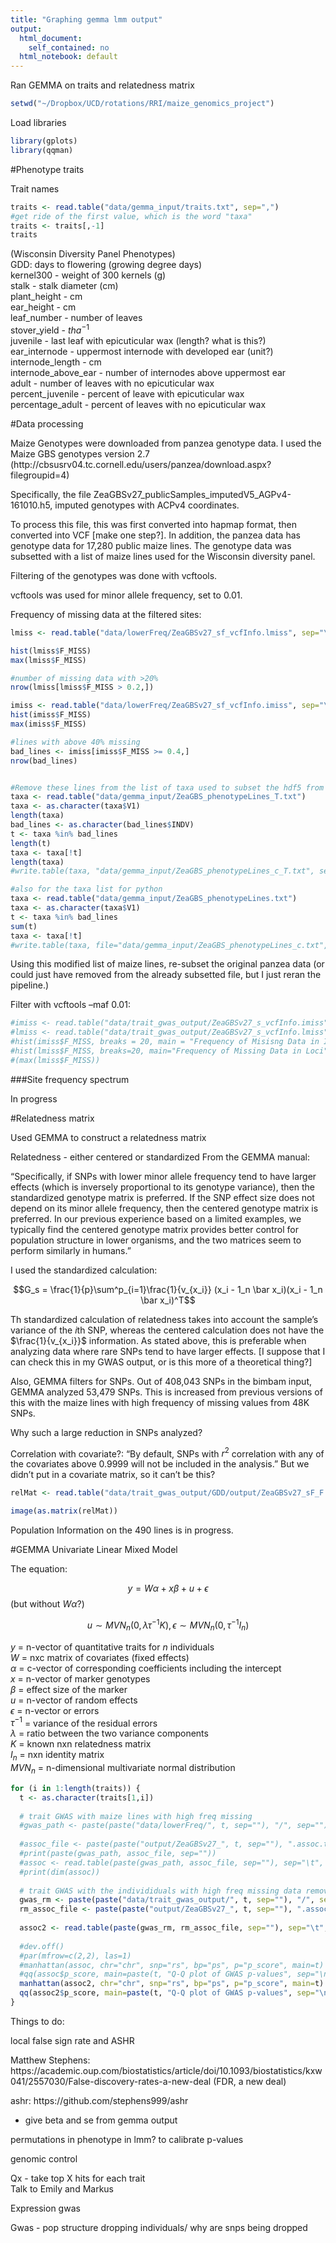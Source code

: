 ```yaml
---
title: "Graphing gemma lmm output"
output:
  html_document:
    self_contained: no
  html_notebook: default
---
```


Ran GEMMA on traits and relatedness matrix

```r
setwd("~/Dropbox/UCD/rotations/RRI/maize_genomics_project")
```

Load libraries

```r
library(gplots)
library(qqman)
```

#Phenotype traits 

Trait names

```r
traits <- read.table("data/gemma_input/traits.txt", sep=",")
#get ride of the first value, which is the word "taxa"
traits <- traits[,-1]
traits
```

(Wisconsin Diversity Panel Phenotypes)  
GDD: days to flowering (growing degree days)  
kernel300 - weight of 300 kernels (g)  
stalk - stalk diameter (cm)  
plant_height - cm  
ear_height - cm  
leaf_number - number of leaves  
stover_yield - $t ha^{-1}$  
juvenile - last leaf with epicuticular wax (length? what is this?)  
ear_internode - uppermost internode with developed ear (unit?)  
internode_length - cm  
internode\_above_ear - number of internodes above uppermost ear  
adult - number of leaves with no epicuticular wax  
percent_juvenile - percent of leave with epicuticular wax  
percentage_adult - percent of leaves with no epicuticular wax  

#Data processing

Maize Genotypes were downloaded from panzea genotype data. I used the Maize GBS genotypes version 2.7 (http://cbsusrv04.tc.cornell.edu/users/panzea/download.aspx?filegroupid=4)

Specifically, the file ZeaGBSv27_publicSamples_imputedV5_AGPv4-161010.h5, imputed genotypes with ACPv4 coordinates.

To process this file, this was first converted into hapmap format, then converted into VCF [make one step?]. In addition, the panzea
data has genotype data for 17,280 public maize lines. The genotype data was subsetted with a list of maize lines used for the 
Wisconsin diversity panel.

Filtering of the genotypes was done with vcftools.

vcftools was used for minor allele frequency, set to 0.01.

Frequency of missing data at the filtered sites:

```r
lmiss <- read.table("data/lowerFreq/ZeaGBSv27_sf_vcfInfo.lmiss", sep="\t", header=T)

hist(lmiss$F_MISS)
max(lmiss$F_MISS)

#number of missing data with >20%
nrow(lmiss[lmiss$F_MISS > 0.2,])

imiss <- read.table("data/lowerFreq/ZeaGBSv27_sf_vcfInfo.imiss", sep="\t", header=T)
hist(imiss$F_MISS)
max(imiss$F_MISS)

#lines with above 40% missing
bad_lines <- imiss[imiss$F_MISS >= 0.4,]
nrow(bad_lines)


#Remove these lines from the list of taxa used to subset the hdf5 from tassel
taxa <- read.table("data/gemma_input/ZeaGBS_phenotypeLines_T.txt")
taxa <- as.character(taxa$V1)
length(taxa)
bad_lines <- as.character(bad_lines$INDV)
t <- taxa %in% bad_lines
length(t)
taxa <- taxa[!t]
length(taxa)
#write.table(taxa, "data/gemma_input/ZeaGBS_phenotypeLines_c_T.txt", sep=" ", quote = F, col.names = F, row.names = F)

#also for the taxa list for python
taxa <- read.table("data/gemma_input/ZeaGBS_phenotypeLines.txt")
taxa <- as.character(taxa$V1)
t <- taxa %in% bad_lines
sum(t)
taxa <- taxa[!t]
#write.table(taxa, file="data/gemma_input/ZeaGBS_phenotypeLines_c.txt",sep=" ", quote = F, col.names = F, row.names = F)
```

Using this modified list of maize lines, re-subset the original panzea data (or could just have removed from the already subsetted file, but I just
reran the pipeline.)

Filter with vcftools --maf 0.01:

```r
#imiss <- read.table("data/trait_gwas_output/ZeaGBSv27_s_vcfInfo.imiss", sep="\t", header=T)
#lmiss <- read.table("data/trait_gwas_output/ZeaGBSv27_s_vcfInfo.lmiss", sep="\t", header=T)
#hist(imiss$F_MISS, breaks = 20, main = "Frequency of Misisng Data in Individuals")
#hist(lmiss$F_MISS, breaks=20, main="Frequency of Missing Data in Loci")
#(max(lmiss$F_MISS))
```

###Site frequency spectrum

In progress


#Relatedness  matrix

Used GEMMA to construct a relatedness matrix

Relatedness - either centered or standardized From the GEMMA manual:

"Specifically,  if  SNPs  with  lower  minor  allele  frequency  tend  to
have larger effects (which is inversely proportional to its genotype variance), then the standardized
genotype matrix is preferred.  If the SNP effect size does not depend on its minor allele frequency,
then  the  centered  genotype  matrix  is  preferred.   In  our  previous  experience  based  on  a  limited
examples,  we  typically  find  the  centered  genotype  matrix  provides  better  control  for  population
structure in lower organisms, and the two matrices seem to perform similarly in humans."

I used the standardized calculation:

$$G_s = \frac{1}{p}\sum^p_{i=1}\frac{1}{v_{x_i}} (x_i - 1_n \bar x_i)(x_i - 1_n \bar x_i)^T$$

Th standardized calculation of relatedness takes into account the sample's variance of the $i$th SNP, whereas the centered calculation does not have the $\frac{1}{v_{x_i}}$ information. As stated above, this is preferable
when analyzing data where rare SNPs tend to have larger effects. [I suppose that I can check this in my GWAS 
output, or is this more of a theoretical thing?]

Also, GEMMA filters for SNPs. Out of 408,043 SNPs in the bimbam input, GEMMA analyzed 53,479 SNPs. This is increased from previous versions of this
with the maize lines with high frequency of missing values from 48K SNPs.

Why such a large reduction in SNPs analyzed?

Correlation with covariate?: "By default, SNPs with $r^2$ correlation with any of the covariates
above 0.9999 will not be included in the analysis." But we didn't put in a covariate matrix, so it can't be this?

```r
relMat <- read.table("data/trait_gwas_output/GDD/output/ZeaGBSv27_sF_F.sXX.txt")

image(as.matrix(relMat))
```

Population Information on the 490 lines is in progress.

#GEMMA Univariate Linear Mixed Model

The equation:

$$y = W \alpha + x \beta + u + \epsilon$$
(but without $W\alpha$?)

$$u \sim MVN_n(0,\lambda\tau^{-1}K), \epsilon \sim MVN_n(0,\tau^{-1}I_n)$$

$y$ = n-vector of quantitative traits for $n$ individuals  
$W$ = nxc matrix of covariates (fixed effects)  
$\alpha$ = c-vector of corresponding coefficients including the intercept  
$x$ = n-vector of marker genotypes  
$\beta$ = effect size of the marker  
$u$ = n-vector of random effects  
$\epsilon$ = n-vector or errors  
$\tau^{-1}$ = variance of the residual errors  
$\lambda$ = ratio between the two variance components  
$K$ = known nxn relatedness matrix  
$I_n$ = nxn identity matrix  
$MVN_n$ = n-dimensional multivariate normal distribution

```r
for (i in 1:length(traits)) {
  t <- as.character(traits[1,i])
  
  # trait GWAS with maize lines with high freq missing
  #gwas_path <- paste(paste("data/lowerFreq/", t, sep=""), "/", sep="")
  
  #assoc_file <- paste(paste("output/ZeaGBSv27_", t, sep=""), ".assoc.txt", sep="")
  #print(paste(gwas_path, assoc_file, sep=""))
  #assoc <- read.table(paste(gwas_path, assoc_file, sep=""), sep="\t", header=T)
  #print(dim(assoc))
  
  # trait GWAS with the individiduals with high freq missing data removed
  gwas_rm <- paste(paste("data/trait_gwas_output/", t, sep=""), "/", sep="")
  rm_assoc_file <- paste(paste("output/ZeaGBSv27_", t, sep=""), ".assoc.txt", sep="")
  
  assoc2 <- read.table(paste(gwas_rm, rm_assoc_file, sep=""), sep="\t", header=T)
  
  #dev.off()
  #par(mfrow=c(2,2), las=1)
  #manhattan(assoc, chr="chr", snp="rs", bp="ps", p="p_score", main=t)
  #qq(assoc$p_score, main=paste(t, "Q-Q plot of GWAS p-values", sep="\n"))
  manhattan(assoc2, chr="chr", snp="rs", bp="ps", p="p_score", main=t)
  qq(assoc2$p_score, main=paste(t, "Q-Q plot of GWAS p-values", sep="\n"))
}
```

Things to do:

local false sign rate and ASHR

Matthew Stephens: https://academic.oup.com/biostatistics/article/doi/10.1093/biostatistics/kxw041/2557030/False-discovery-rates-a-new-deal 
(FDR, a new deal)

ashr: https://github.com/stephens999/ashr

- give beta and se from gemma output

permutations in phenotype in lmm? to calibrate p-values

genomic control


Qx - take top X hits for each trait  
  Talk to Emily and Markus

Expression gwas

Gwas -
  pop structure
  dropping individuals/ why are snps being dropped
  